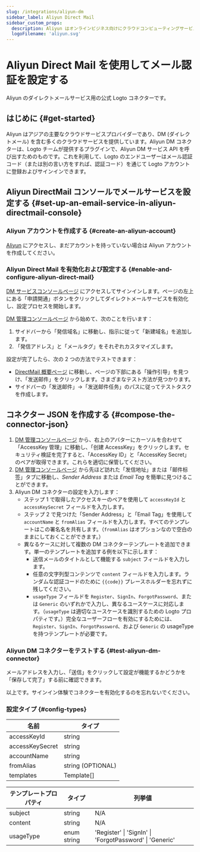 ```yaml
---
slug: /integrations/aliyun-dm
sidebar_label: Aliyun Direct Mail
sidebar_custom_props:
  description: Aliyun はオンラインビジネス向けにクラウドコンピューティングサービスを提供しています。
  logoFilename: 'aliyun.svg'
---
```



# Aliyun Direct Mail を使用してメール認証を設定する

Aliyun のダイレクトメールサービス用の公式 Logto コネクターです。

<GuideTip />

## はじめに \{#get-started}

Aliyun はアジアの主要なクラウドサービスプロバイダーであり、DM (ダイレクトメール) を含む多くのクラウドサービスを提供しています。Aliyun DM コネクターは、Logto チームが提供するプラグインで、Aliyun DM サービス API を呼び出すためのものです。これを利用して、Logto のエンドユーザーはメール認証コード（または別の言い方をすれば、認証コード）を通じて Logto アカウントに登録およびサインインできます。

## Aliyun DirectMail コンソールでメールサービスを設定する \{#set-up-an-email-service-in-aliyun-directmail-console}

### Aliyun アカウントを作成する \{#create-an-aliyun-account}

[Aliyun](https://aliyun.com/) にアクセスし、まだアカウントを持っていない場合は Aliyun アカウントを作成してください。

### Aliyun Direct Mail を有効化および設定する \{#enable-and-configure-aliyun-direct-mail}

[DM サービスコンソールページ](https://www.aliyun.com/product/directmail) にアクセスしてサインインします。ページの左上にある「申請開通」ボタンをクリックしてダイレクトメールサービスを有効化し、設定プロセスを開始します。

[DM 管理コンソールページ](https://dm.console.aliyun.com/) から始めて、次のことを行います：

1. サイドバーから「発信域名」に移動し、指示に従って「新建域名」を追加します。
2. 「発信アドレス」と「メールタグ」をそれぞれカスタマイズします。

設定が完了したら、次の 2 つの方法でテストできます：

- [DirectMail 概要ページ](https://dm.console.aliyun.com/) に移動し、ページの下部にある「操作引导」を見つけ、「发送邮件」をクリックします。さまざまなテスト方法が見つかります。
- サイドバーの「发送邮件」->「发送邮件任务」のパスに従ってテストタスクを作成します。

## コネクター JSON を作成する \{#compose-the-connector-json}

1. [DM 管理コンソールページ](https://dm.console.aliyun.com/) から、右上のアバターにカーソルを合わせて「AccessKey 管理」に移動し、「创建 AccessKey」をクリックします。セキュリティ検証を完了すると、「AccessKey ID」と「AccessKey Secret」のペアが取得できます。これらを適切に保管してください。
2. [DM 管理コンソールページ](https://dm.console.aliyun.com/) から先ほど訪れた「发信地址」または「邮件标签」タブに移動し、_Sender Address_ または _Email Tag_ を簡単に見つけることができます。
3. Aliyun DM コネクターの設定を入力します：
   - ステップ 1 で取得したアクセスキーのペアを使用して `accessKeyId` と `accessKeySecret` フィールドを入力します。
   - ステップ 2 で見つけた「Sender Address」と「Email Tag」を使用して `accountName` と `fromAlias` フィールドを入力します。すべてのテンプレートはこの署名名を共有します。（`fromAlias` はオプションなので空白のままにしておくことができます。）
   - 異なるケースに対して複数の DM コネクターテンプレートを追加できます。単一のテンプレートを追加する例を以下に示します：
     - 送信メールのタイトルとして機能する `subject` フィールドを入力します。
     - 任意の文字列型コンテンツで `content` フィールドを入力します。ランダムな認証コードのために `{{code}}` プレースホルダーを忘れずに残してください。
     - `usageType` フィールドを `Register`、`SignIn`、`ForgotPassword`、または `Generic` のいずれかで入力し、異なるユースケースに対応します。（`usageType` は適切なユースケースを識別するための Logto プロパティです。）完全なユーザーフローを有効にするためには、`Register`、`SignIn`、`ForgotPassword`、および `Generic` の usageType を持つテンプレートが必要です。

### Aliyun DM コネクターをテストする \{#test-aliyun-dm-connector}

メールアドレスを入力し、「送信」をクリックして設定が機能するかどうかを「保存して完了」する前に確認できます。

以上です。<MainSiteUrl href="/connectors/email-connectors/#enable-email-sign-up-or-sign-in">サインイン体験でコネクターを有効化する</MainSiteUrl>のを忘れないでください。

### 設定タイプ \{#config-types}

| 名前            | タイプ            |
| --------------- | ----------------- |
| accessKeyId     | string            |
| accessKeySecret | string            |
| accountName     | string            |
| fromAlias       | string (OPTIONAL) |
| templates       | Template[]        |

| テンプレートプロパティ | タイプ      | 列挙値                                                  |
| ---------------------- | ----------- | ------------------------------------------------------- |
| subject                | string      | N/A                                                     |
| content                | string      | N/A                                                     |
| usageType              | enum string | 'Register' \| 'SignIn' \| 'ForgotPassword' \| 'Generic' |
